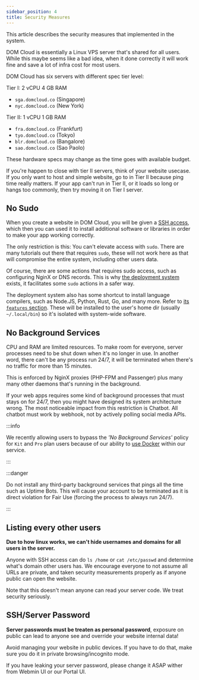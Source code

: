 ```yaml
---
sidebar_position: 4
title: Security Measures
---
```


This article describes the security measures that implemented in the system. 

DOM Cloud is essentially a Linux VPS server that's shared for all users. While this maybe seems like a bad idea, when it done correctly it will work fine and save a lot of infra cost for most users. 

DOM Cloud has six servers with different spec tier level:

Tier I: 2 vCPU 4 GB RAM
- `sga.domcloud.co` (Singapore)
- `nyc.domcloud.co` (New York)

Tier II: 1 vCPU 1 GB RAM
- `fra.domcloud.co` (Frankfurt)
- `tyo.domcloud.co` (Tokyo)
- `blr.domcloud.co` (Bangalore)
- `sao.domcloud.co` (Sao Paolo)

These hardware specs may change as the time goes with available budget.

If you're happen to close with tier II servers, think of your website usecase. If you only want to host and simple website, go to in Tier II because ping time really matters. If your app can't run in Tier II, or it loads so long or hangs too commonly, then try moving it on Tier I server.  

## No Sudo

When you create a website in DOM Cloud, you will be given a [SSH access](https://www.cloudflare.com/learning/access-management/what-is-ssh/), which then you can used it to install additional software or libraries in order to make your app working correctly.

The only restriction is this: You can't elevate access with `sudo`. There are many tutorials out there that requires `sudo`, these will not work here as that will compromise the entire system, including other users data.

Of course, there are some actions that requires sudo access, such as configuring NginX or DNS records. This is why [the deployment system](../features/deploy.mdx) exists, it facilitates some `sudo` actions in a safer way.

The deployment system also has some shortcut to install language compilers, such as Node.JS, Python, Rust, Go, and many more. Refer to [its `features` section](../features/deploy.mdx#features). These will be installed to the user's home dir (usually `~/.local/bin`) so it's isolated with system-wide software.

## No Background Services

CPU and RAM are limited resources. To make room for everyone, server processes need to be shut down when it's no longer in use. In another word, there can't be any process run 24/7, it will be terminated when there's no traffic for more than 15 minutes.

This is enforced by NginX proxies (PHP-FPM and Passenger) plus many many other daemons that's running in the background.

If your web apps requires some kind of background processes that must stays on for 24/7, then you might have designed its system architecture wrong. The most noticeable impact from this restriction is Chatbot. All chatbot must work by webhook, not by actively polling social media APIs.


:::info

We recently allowing users to bypass the *'No Background Services'* policy for `Kit` and `Pro` plan users because of our ability to [use Docker](../deployment/docker.mdx) within our service.

:::

:::danger

Do not install any third-party background services that pings all the time such as Uptime Bots. This will cause your account to be terminated as it is direct violation for Fair Use (forcing the process to always run 24/7).

:::

## Listing every other users

**Due to how linux works, we can't hide usernames and domains for all users in the server.**

Anyone with SSH access can do `ls /home` or `cat /etc/passwd` and determine what's domain other users has. We encourage everyone to not assume all URLs are private, and taken security measurements properly as if anyone public can open the website.

Note that this doesn't mean anyone can read your server code. We treat security seriously.

## SSH/Server Password 

**Server passwords must be treaten as personal password**, exposure on public can lead to anyone see and override your website internal data!

Avoid managing your website in public devices. If you have to do that, make sure you do it in private browsing/incognito mode.

If you have leaking your server password, please change it ASAP wither from Webmin UI or our Portal UI.

